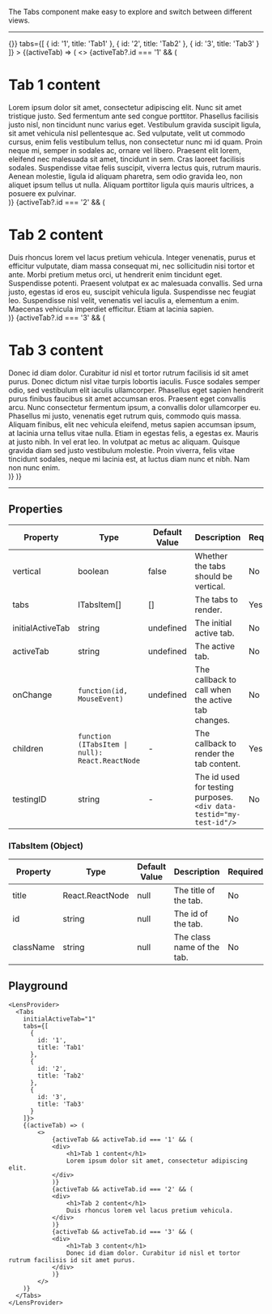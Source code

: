 
The Tabs component make easy to explore and switch between different views.

---

<LensProvider>
 <Tabs
    initialActiveTab="1"
    onChange={() => {}}
    tabs={[
      {
        id: '1',
        title: 'Tab1'
      },
      {
        id: '2',
        title: 'Tab2'
      },
      {
        id: '3',
        title: 'Tab3'
      }
    ]}
  >
    {(activeTab) => (
        <>
            {activeTab?.id === '1' && (
            <div>
                <h1>Tab 1 content</h1>
                Lorem ipsum dolor sit amet, consectetur adipiscing elit. Nunc sit amet tristique justo.
                Sed fermentum ante sed congue porttitor. Phasellus facilisis justo nisl, non tincidunt nunc varius eget.
                Vestibulum gravida suscipit ligula, sit amet vehicula nisl pellentesque ac. Sed vulputate, velit ut commodo cursus,
                enim felis vestibulum tellus, non consectetur nunc mi id quam. Proin neque mi, semper in sodales ac, ornare vel libero.
                Praesent elit lorem, eleifend nec malesuada sit amet, tincidunt in sem. Cras laoreet facilisis sodales. Suspendisse vitae
                felis suscipit, viverra lectus quis, rutrum mauris. Aenean molestie, ligula id aliquam pharetra, sem odio gravida leo,
                non aliquet ipsum tellus ut nulla. Aliquam porttitor ligula quis mauris ultrices, a posuere ex pulvinar.
            </div>
            )}
            {activeTab?.id === '2' && (
            <div>
                <h1>Tab 2 content</h1>
                Duis rhoncus lorem vel lacus pretium vehicula. Integer venenatis,
                purus et efficitur vulputate, diam massa consequat mi, nec sollicitudin nisi
                tortor et ante. Morbi pretium metus orci, ut hendrerit enim tincidunt eget.
                Suspendisse potenti. Praesent volutpat ex ac malesuada convallis. Sed urna justo,
                egestas id eros eu, suscipit vehicula ligula. Suspendisse nec feugiat leo. Suspendisse
                nisl velit, venenatis vel iaculis a, elementum a enim. Maecenas vehicula imperdiet efficitur. Etiam at lacinia sapien.
            </div>
            )}
            {activeTab?.id === '3' && (
            <div>
                <h1>Tab 3 content</h1>
                Donec id diam dolor. Curabitur id nisl et tortor rutrum facilisis id sit amet purus. Donec dictum nisl
                vitae turpis lobortis iaculis. Fusce sodales semper odio, sed vestibulum elit iaculis ullamcorper.
                Phasellus eget sapien hendrerit purus finibus faucibus sit amet accumsan eros. Praesent eget convallis arcu.
                Nunc consectetur fermentum ipsum, a convallis dolor ullamcorper eu. Phasellus mi justo, venenatis eget rutrum
                quis, commodo quis massa. Aliquam finibus, elit nec vehicula eleifend, metus sapien accumsan ipsum, at lacinia
                urna tellus vitae nulla. Etiam in egestas felis, a egestas ex. Mauris at justo nibh. In vel erat leo. In volutpat
                ac metus ac aliquam. Quisque gravida diam sed justo vestibulum molestie. Proin viverra, felis vitae tincidunt sodales,
                neque mi lacinia est, at luctus diam nunc et nibh. Nam non nunc enim.
            </div>
            )}
        </>
    )}
  </Tabs>
</LensProvider>

---

## Properties

|Property|Type|Default Value|Description|Required|
|---|---|---|---|---|
|vertical|boolean|false|Whether the tabs should be vertical.|No|
|tabs|ITabsItem[]|[]|The tabs to render.|Yes|
|initialActiveTab|string|undefined|The initial active tab.|No|
|activeTab|string|undefined|The active tab.|No|
|onChange|`function(id, MouseEvent)`|undefined|The callback to call when the active tab changes.|No|
|children|`function (ITabsItem \| null): React.ReactNode`|-|The callback to render the tab content.|Yes|
|testingID| string | - | The id used for testing purposes.<br/>`<div data-testid="my-test-id"/>` |No|

### ITabsItem (Object)

|Property|Type|Default Value|Description|Required|
|---|---|---|---|---|
|title|React.ReactNode|null|The title of the tab.|No|
|id|string|null|The id of the tab.|No|
|className|string|null|The class name of the tab.|No|


## Playground

```tsx live
<LensProvider>
  <Tabs
    initialActiveTab="1"
    tabs={[
      {
        id: '1',
        title: 'Tab1'
      },
      {
        id: '2',
        title: 'Tab2'
      },
      {
        id: '3',
        title: 'Tab3'
      }
    ]}>
    {(activeTab) => (
        <>
            {activeTab && activeTab.id === '1' && (
            <div>
                <h1>Tab 1 content</h1>
                Lorem ipsum dolor sit amet, consectetur adipiscing elit.
            </div>
            )}
            {activeTab && activeTab.id === '2' && (
            <div>
                <h1>Tab 2 content</h1>
                Duis rhoncus lorem vel lacus pretium vehicula.
            </div>
            )}
            {activeTab && activeTab.id === '3' && (
            <div>
                <h1>Tab 3 content</h1>
                Donec id diam dolor. Curabitur id nisl et tortor rutrum facilisis id sit amet purus.
            </div>
            )}
        </>
    )}
  </Tabs>
</LensProvider>
```